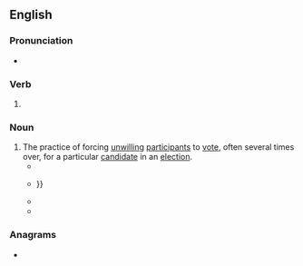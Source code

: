 {{also|co-oping}}
==English==

===Pronunciation===
* {{IPA|/ˈkuːpɪŋ/|lang=en}}

===Verb===
{{head|en|present participle}}

# {{present participle of|coop|lang=en|nocat=1}}

===Noun===
{{en-noun|-}}

# The practice of forcing [[unwilling]] [[participant]]s to [[vote]], often several times over, for a particular [[candidate]] in an [[election]].
#* {{quote-book|lang=en|year=1907|author=William Page|title=The Victoria history of the county of Suffolk|volume=2|passage=The restriction (1835) of the time of voting to one day reduced the practice of '''cooping'''.}}
#* {{quote-book|lang=en|year=1977|author=Aubrey C. Land, Lois Green Carr, Edward C. Papenfuse, Morris Leon Radoff|title=Law, society, and politics in early Maryland|passage='''Cooping''', the political version of the shanghai, involved kidnapping citizens {{...}}}}
#* {{quote-book|lang=en|year=2001|author=Paul Knepper|title=Explaining criminal conduct: theories and systems in criminology|passage=The Tories also engaged in "'''cooping'''," intimidating people into voting Tory.}}
#* {{quote-book|lang=en|title=Gothic Evolutions: Poetry, Tales, Context, Theory|editor=Corinna Wagner|passage=Since then, there have been many other theories, including death from delirium tremens, mugging, and "'''cooping'''" (the electioneering practice of kidnapping and holding people in rooms, plying them with alcohol and/or opium and then forcing them to vote repeatedly at different locations).|url=https://books.google.com/books?id=lym_AwAAQBAJ&lpg=PA202&dq=%22cooping%20the%22&pg=PA202#v=onepage&q=%22cooping%20the%22&f=false|year=2014}}

===Anagrams===
* {{anagrams|en|a=cginoop|pogonic}}
